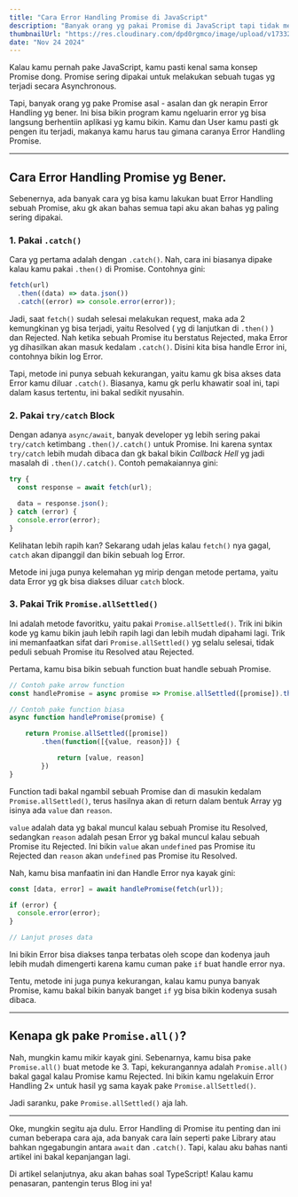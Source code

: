 ```yaml
---
title: "Cara Error Handling Promise di JavaScript"
description: "Banyak orang yg pakai Promise di JavaScript tapi tidak melakukan Error Handling dengan benar. Artikel ini akan kasih beberapa caranya."
thumbnailUrl: "https://res.cloudinary.com/dpd0rgmco/image/upload/v1733245468/blog/02-cara-error-handling-promise-di-javascript/promise-error-handling_q7worg.png"
date: "Nov 24 2024"
---
```


Kalau kamu pernah pake JavaScript, kamu pasti kenal sama konsep Promise dong. Promise sering dipakai untuk melakukan sebuah tugas yg terjadi secara Asynchronous.

Tapi, banyak orang yg pake Promise asal - asalan dan gk nerapin Error Handling yg bener. Ini bisa bikin program kamu ngeluarin error yg bisa langsung berhentiin aplikasi yg kamu bikin. Kamu dan User kamu pasti gk pengen itu terjadi, makanya kamu harus tau gimana caranya Error Handling Promise.

---

## Cara Error Handling Promise yg Bener.

Sebenernya, ada banyak cara yg bisa kamu lakukan buat Error Handling sebuah Promise, aku gk akan bahas semua tapi aku akan bahas yg paling sering dipakai.

### 1. Pakai `.catch()`

Cara yg pertama adalah dengan `.catch()`. Nah, cara ini biasanya dipake kalau kamu pakai `.then()` di Promise. Contohnya gini:

```js
fetch(url)
  .then((data) => data.json())
  .catch((error) => console.error(error));
```

Jadi, saat `fetch()` sudah selesai melakukan request, maka ada 2 kemungkinan yg bisa terjadi, yaitu Resolved ( yg di lanjutkan di `.then()` ) dan Rejected. Nah ketika sebuah Promise itu berstatus Rejected, maka Error yg dihasilkan akan masuk kedalam `.catch()`. Disini kita bisa handle Error ini, contohnya bikin log Error.

Tapi, metode ini punya sebuah kekurangan, yaitu kamu gk bisa akses data Error kamu diluar `.catch()`. Biasanya, kamu gk perlu khawatir soal ini, tapi dalam kasus tertentu, ini bakal sedikit nyusahin.

### 2. Pakai `try/catch` Block

Dengan adanya `async/await`, banyak developer yg lebih sering pakai `try/catch` ketimbang `.then()/.catch()` untuk Promise. Ini karena syntax `try/catch` lebih mudah dibaca dan gk bakal bikin _Callback Hell_ yg jadi masalah di `.then()/.catch()`. Contoh pemakaiannya gini:

```js
try {
  const response = await fetch(url);

  data = response.json();
} catch (error) {
  console.error(error);
}
```

Kelihatan lebih rapih kan? Sekarang udah jelas kalau `fetch()` nya gagal, `catch` akan dipanggil dan bikin sebuah log Error.

Metode ini juga punya kelemahan yg mirip dengan metode pertama, yaitu data Error yg gk bisa diakses diluar `catch` block.

### 3. Pakai Trik `Promise.allSettled()`

Ini adalah metode favoritku, yaitu pakai `Promise.allSettled()`. Trik ini bikin kode yg kamu bikin jauh lebih rapih lagi dan lebih mudah dipahami lagi. Trik ini memanfaatkan sifat dari `Promise.allSettled()` yg selalu selesai, tidak peduli sebuah Promise itu Resolved atau Rejected.

Pertama, kamu bisa bikin sebuah function buat handle sebuah Promise.

```js
// Contoh pake arrow function
const handlePromise = async promise => Promise.allSettled([promise]).then([{value, reason}] => [value, reason])

// Contoh pake function biasa
async function handlePromise(promise) {

	return Promise.allSettled([promise])
		.then(function([{value, reason}]) {

			return [value, reason]
		})
}
```

Function tadi bakal ngambil sebuah Promise dan di masukin kedalam `Promise.allSettled()`, terus hasilnya akan di return dalam bentuk Array yg isinya ada `value` dan `reason`.

`value` adalah data yg bakal muncul kalau sebuah Promise itu Resolved, sedangkan `reason` adalah pesan Error yg bakal muncul kalau sebuah Promise itu Rejected. Ini bikin `value` akan `undefined` pas Promise itu Rejected dan `reason` akan `undefined` pas Promise itu Resolved.

Nah, kamu bisa manfaatin ini dan Handle Error nya kayak gini:

```js
const [data, error] = await handlePromise(fetch(url));

if (error) {
  console.error(error);
}

// Lanjut proses data
```

Ini bikin Error bisa diakses tanpa terbatas oleh scope dan kodenya jauh lebih mudah dimengerti karena kamu cuman pake `if` buat handle error nya.

Tentu, metode ini juga punya kekurangan, kalau kamu punya banyak Promise, kamu bakal bikin banyak banget `if` yg bisa bikin kodenya susah dibaca.

---

## Kenapa gk pake `Promise.all()`?

Nah, mungkin kamu mikir kayak gini. Sebenarnya, kamu bisa pake `Promise.all()` buat metode ke 3. Tapi, kekurangannya adalah `Promise.all()` bakal gagal kalau Promise kamu Rejected. Ini bikin kamu ngelakuin Error Handling 2× untuk hasil yg sama kayak pake `Promise.allSettled()`.

Jadi saranku, pake `Promise.allSettled()` aja lah.

---

Oke, mungkin segitu aja dulu. Error Handling di Promise itu penting dan ini cuman beberapa cara aja, ada banyak cara lain seperti pake Library atau bahkan ngegabungin antara `await` dan `.catch()`. Tapi, kalau aku bahas nanti artikel ini bakal kepanjangan lagi.

Di artikel selanjutnya, aku akan bahas soal TypeScript! Kalau kamu penasaran, pantengin terus Blog ini ya!
